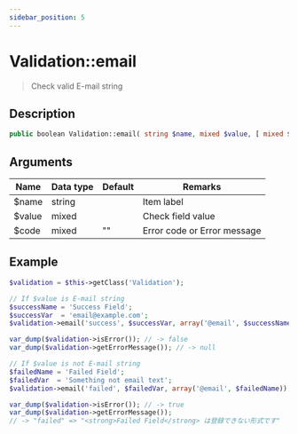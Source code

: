 ```yaml
---
sidebar_position: 5
---
```


# Validation::email

> Check valid E-mail string


## Description

```php
public boolean Validation::email( string $name, mixed $value, [ mixed $code = '' ] )
```


## Arguments

| Name   | Data type | Default | Remarks                     |
| ------ | --------- | ------- | --------------------------- |
| $name  | string    |         | Item label                  |
| $value | mixed     |         | Check field value           |
| $code  | mixed     | ""      | Error code or Error message |


## Example

```php title="Controller"
$validation = $this->getClass('Validation');

// If $value is E-mail string
$successName = 'Success Field';
$successVar  = 'email@example.com';
$validation->email('success', $successVar, array('@email', $successName));

var_dump($validation->isError()); // -> false
var_dump($validation->getErrorMessage()); // -> null

// If $value is not E-mail string
$failedName = 'Failed Field';
$failedVar  = 'Something not email text';
$validation->email('failed', $failedVar, array('@email', $failedName));

var_dump($validation->isError()); // -> true
var_dump($validation->getErrorMessage());
// -> "failed" => "<strong>Failed Field</strong> は登録できない形式です"
```